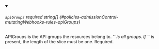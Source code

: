 
<details className="config-field" data-expandable="false" open>
<summary>

###### `apiGroups` <span className="config-field-required" data-required="false">required</span> <span className="config-field-type">string[]</span> <span className="config-field-default"></span> <span className="config-field-enum"></span> {#policies-admissionControl-mutatingWebhooks-rules-apiGroups}

APIGroups is the API groups the resources belong to. '*' is all groups.
If '*' is present, the length of the slice must be one.
Required.

</summary>



</details>
